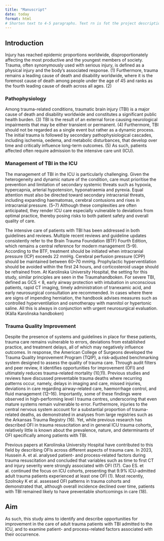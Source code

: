 ```yaml
---
title: "Manuscript"
date: today 
format: html
# Shorten text to 4-5 paragraphs. Text rn is fot the project description
---
```

## Introduction

Injury has reached epidemic proportions worldwide, disproportionately affecting the most productive and the youngest members of society. Trauma, often synonymously used with serious injury, is defined as a physical injury and the body's associated response.  (1) Furthermore, trauma remains a leading cause of death and disability worldwide, where it is the foremost cause of death among people under the age of 45 and ranks as the fourth leading cause of death across all ages. (2)

### Pathophysiology 

Among trauma-related conditions, traumatic brain injury (TBI) is a major cause of death and disability worldwide and constitutes a significant public health burden. (3) TBI is the result of an external force causing neurological impairments that may be either transient or permanent.  (4) Furthermore, TBI should not be regarded as a single event but rather as a dynamic process. The initial trauma is followed by secondary pathophysiological cascades, including ischemia, oedema, and metabolic disturbances, that develop over time and critically influence long-term outcomes. (5) As such, patients affected often require admission to the intensive care unit (ICU). 

### Management of TBI in the ICU 

The management of TBI in the ICU is particularly challenging. Given the heterogeneity and dynamic nature of the condition, care must prioritise the prevention and limitation of secondary systemic threats such as hypoxia, hypercapnia, arterial hypotension, hyponatraemia and pyrexia. Equal attention must also be directed toward secondary intracranial threats, including expanding haematomas, cerebral contusions and rises in intracranial pressure. (5–7) Although these complexities are often anticipated, they render ICU care especially vulnerable to deviations from optimal practice, thereby posing risks to both patient safety and overall quality of care.   

The intensive care of patients with TBI has been addressed in both guidelines and reviews. Multiple recent reviews and guideline updates consistently refer to the Brain Trauma Foundation (BTF) Fourth Edition, which remains a central reference for modern management (5–9). According to the BTF, treatment should be initiated when intracranial pressure (ICP) exceeds 22 mmHg. Cerebral perfusion pressure (CPP) should be maintained between 60–70 mmHg. Prophylactic hyperventilation should be avoided within the first 24 hours, and corticosteroid usage should be refrained from. At Karolinska University Hospital, the setting for this study, similar principles are seen in the Traumahandboken. For severe TBI, defined as GCS < 8, early airway protection with intubation in unconscious patients, rapid CT imaging, timely administration of tranexamic acid, and early neurosurgical consultation are recommended. In cases where there are signs of impending herniation, the handbook advises measures such as controlled hyperventilation and osmotherapy with mannitol or hypertonic saline. All this is always in conjunction with urgent neurosurgical evaluation. (Källa Karolinska handboken)

### Trauma Quality Improvement

Despite the presence of systems and guidelines in place for these patients, trauma care remains vulnerable to errors, deviations from established practice, and treatment delays, all of which may negatively influence outcomes. In response, the American College of Surgeons developed the Trauma Quality Improvement Program (TQIP), a risk-adjusted benchmarking system designed to assess the quality of trauma care. Through audit filters and peer review, it identifies opportunities for improvement (OFI) and ultimately reduces trauma-related mortality (10,11). Previous studies and reviews have discussed preventable trauma deaths where recurring patterns occur, namely, delays in imaging and care, missed injuries, deviations in care regarding airway-related care, haemorrhage control, and fluid management (12–16). Importantly, some of these findings were observed in high-performing level I trauma centres, underscoring that even mature systems remain vulnerable to error. Furthermore, injuries to the central nervous system account for a substantial proportion of trauma-related deaths, as demonstrated in analyses from large registries such as the Arkansas Trauma Registry (16). Yet, while previous research has described OFI in trauma resuscitation and in general ICU trauma cohorts, relatively little is known about the prevalence, nature, and determinants of OFI specifically among patients with TBI.

Previous papers at Karolinska University Hospital have contributed to this field by describing OFIs across different aspects of trauma care. In 2023, Hussein A. et al. analysed patient- and process-related factors during trauma resuscitation and concluded that variables such as time to first CT and injury severity were strongly associated with OFI (17). Cao ES. et al. continued the focus on ICU cohorts, presenting that 9.9% ICU-admitted adult trauma patients experienced at least one OFI (1). Most recently, Szolnoky K et al. assessed OFI patterns in trauma cohorts and demonstrated that, although overall incidence declined over time, patients with TBI remained likely to have preventable shortcomings in care (18). 

## Aim

As such, this study aims to identify and describe opportunities for improvement in the care of adult trauma patients with TBI admitted to the ICU, and to examine patient- and process-related factors associated with their occurrence.


